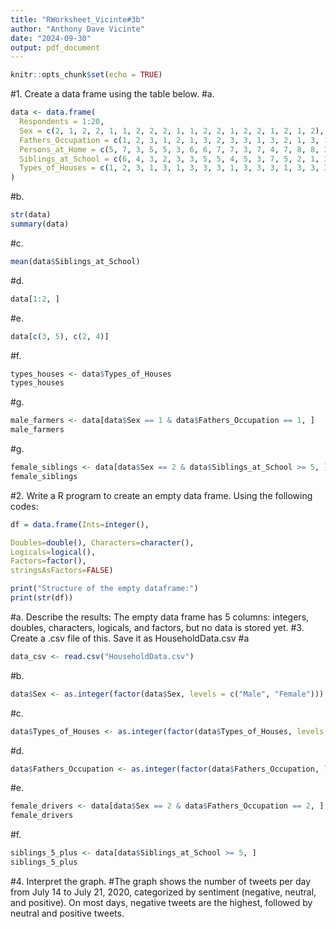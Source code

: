 ```yaml
---
title: "RWorksheet_Vicinte#3b"
author: "Anthony Dave Vicinte"
date: "2024-09-30"
output: pdf_document
---
```


```r
knitr::opts_chunk$set(echo = TRUE)
```
#1. Create a data frame using the table below.
#a.
```r
data <- data.frame(
  Respondents = 1:20,
  Sex = c(2, 1, 2, 2, 1, 1, 2, 2, 2, 1, 1, 2, 2, 1, 2, 2, 1, 2, 1, 2),
  Fathers_Occupation = c(1, 2, 3, 1, 2, 1, 3, 2, 3, 3, 1, 3, 2, 1, 3, 1, 3, 3, 1, 1),
  Persons_at_Home = c(5, 7, 3, 5, 5, 3, 6, 6, 7, 7, 3, 7, 4, 7, 8, 8, 3, 11, 8, 6),
  Siblings_at_School = c(6, 4, 3, 2, 3, 3, 5, 5, 4, 5, 3, 7, 5, 2, 1, 3, 1, 5, 3, 2),
  Types_of_Houses = c(1, 2, 3, 1, 3, 1, 3, 3, 3, 1, 3, 3, 3, 1, 3, 3, 3, 3, 3, 2)
)
```
#b.
```r
str(data)
summary(data)
```
#c.
```r
mean(data$Siblings_at_School)
```
#d.
```r
data[1:2, ]
```
#e.
```r
data[c(3, 5), c(2, 4)]
```
#f.
```r
types_houses <- data$Types_of_Houses
types_houses
```
#g.
```r
male_farmers <- data[data$Sex == 1 & data$Fathers_Occupation == 1, ]
male_farmers
```
#g.
```r
female_siblings <- data[data$Sex == 2 & data$Siblings_at_School >= 5, ]
female_siblings
```
#2. Write a R program to create an empty data frame. Using the following codes:
```r
df = data.frame(Ints=integer(),

Doubles=double(), Characters=character(),
Logicals=logical(),
Factors=factor(),
stringsAsFactors=FALSE)

print("Structure of the empty dataframe:")
print(str(df))
```
#a. Describe the results: The empty data frame has 5 columns: integers, doubles, characters, logicals, and factors, but no data is stored yet.
#3. Create a .csv file of this. Save it as HouseholdData.csv
#a
```r
data_csv <- read.csv("HouseholdData.csv")
```
#b.
```r
data$Sex <- as.integer(factor(data$Sex, levels = c("Male", "Female")))
```
#c.
```r
data$Types_of_Houses <- as.integer(factor(data$Types_of_Houses, levels = c("Wood", "Concrete", "Semi-Concrete")))
```
#d.
```r
data$Fathers_Occupation <- as.integer(factor(data$Fathers_Occupation, levels = c("Farmer", "Driver", "Others")))
```
#e.
```r
female_drivers <- data[data$Sex == 2 & data$Fathers_Occupation == 2, ]
female_drivers
```
#f.
```r
siblings_5_plus <- data[data$Siblings_at_School >= 5, ]
siblings_5_plus
```
#4. Interpret the graph.
#The graph shows the number of tweets per day from July 14 to July 21, 2020, categorized by sentiment (negative, neutral, and positive). On most days, negative tweets are the highest, followed by neutral and positive tweets.
